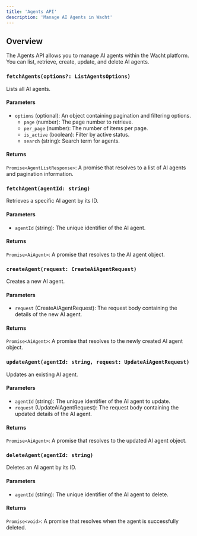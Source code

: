 ```yaml
---
title: 'Agents API'
description: 'Manage AI Agents in Wacht'
---
```


## Overview

The Agents API allows you to manage AI agents within the Wacht platform. You can list, retrieve, create, update, and delete AI agents.

### `fetchAgents(options?: ListAgentsOptions)`

Lists all AI agents.

#### Parameters

- `options` (optional): An object containing pagination and filtering options.
  - `page` (number): The page number to retrieve.
  - `per_page` (number): The number of items per page.
  - `is_active` (boolean): Filter by active status.
  - `search` (string): Search term for agents.

#### Returns

`Promise<AgentListResponse>`: A promise that resolves to a list of AI agents and pagination information.

### `fetchAgent(agentId: string)`

Retrieves a specific AI agent by its ID.

#### Parameters

- `agentId` (string): The unique identifier of the AI agent.

#### Returns

`Promise<AiAgent>`: A promise that resolves to the AI agent object.

### `createAgent(request: CreateAiAgentRequest)`

Creates a new AI agent.

#### Parameters

- `request` (CreateAiAgentRequest): The request body containing the details of the new AI agent.

#### Returns

`Promise<AiAgent>`: A promise that resolves to the newly created AI agent object.

### `updateAgent(agentId: string, request: UpdateAiAgentRequest)`

Updates an existing AI agent.

#### Parameters

- `agentId` (string): The unique identifier of the AI agent to update.
- `request` (UpdateAiAgentRequest): The request body containing the updated details of the AI agent.

#### Returns

`Promise<AiAgent>`: A promise that resolves to the updated AI agent object.

### `deleteAgent(agentId: string)`

Deletes an AI agent by its ID.

#### Parameters

- `agentId` (string): The unique identifier of the AI agent to delete.

#### Returns

`Promise<void>`: A promise that resolves when the agent is successfully deleted.
